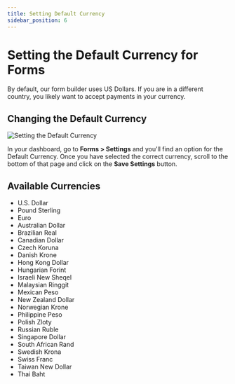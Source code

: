 ```yaml
---
title: Setting Default Currency
sidebar_position: 6
---
```


# Setting the Default Currency for Forms

By default, our form builder uses US Dollars. If you are in a different country, you likely want to accept payments in your currency.

## Changing the Default Currency

![Setting the Default Currency](./img/setting-default-currency.jpg)

In your dashboard, go to **Forms > Settings** and you'll find an option for the Default Currency. Once you have selected the correct currency, scroll to the bottom of that page and click on the **Save Settings** button.

## Available Currencies

- U.S. Dollar
- Pound Sterling
- Euro
- Australian Dollar
- Brazilian Real
- Canadian Dollar
- Czech Koruna
- Danish Krone
- Hong Kong Dollar
- Hungarian Forint
- Israeli New Sheqel
- Malaysian Ringgit
- Mexican Peso
- New Zealand Dollar
- Norwegian Krone
- Philippine Peso
- Polish Zloty
- Russian Ruble
- Singapore Dollar
- South African Rand
- Swedish Krona
- Swiss Franc
- Taiwan New Dollar
- Thai Baht